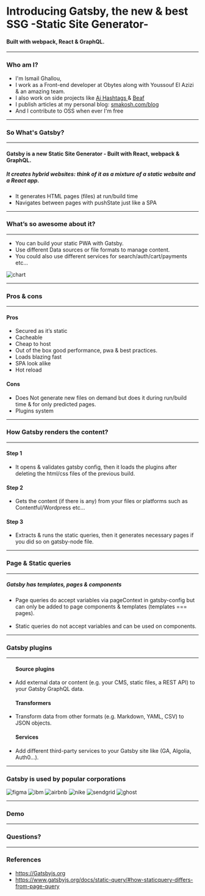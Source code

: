 
<Head>
  <title>Introducing Gatsby</title>
  <meta name='twitter:card' content='summary_large_image' />
  <meta name='twitter:site' content='@smakosh' />
  <meta name='twitter:title' content='Introducing Gatsby' />
  <meta name='twitter:description' content='An introductory presentation about Gatsby' />
</Head>

<div style={{ textAlign: 'left' }}>
  <h1>Introducing Gatsby, the new & best SSG -Static Site Generator-</h1>
  <h4>Built with webpack, React & GraphQL.</h4>
</div>

---

### Who am I?

<ul style={{ textAlign: 'left' }}>
  <Appear>
    <li>I'm Ismail Ghallou,</li>
    <li>I work as a Front-end developer at Obytes along with Youssouf El Azizi & an amazing team.</li>
    <li>I also work on side projects like <a
        style={{ color: '#fff' }}
        href="https://play.google.com/store/apps/details?id=com.aihashtags/?ref=gatsby-slides"
        target="_blank">Ai Hashtags </a>
      & <a
          style={{ color: '#fff' }}
          href="https://beafapp.com/?ref=gatsby-slides"
          target="_blank">Beaf</a>
    </li>
    <li>I publish articles at my personal blog: <a
          style={{ color: '#fff' }}
          href="https://smakosh.com/blog/?ref=gatsby-slides"
          target="_blank">smakosh.com/blog</a></li>
    <li>And I contribute to OSS when ever I'm free</li>
  </Appear>
</ul>

---

### So What's Gatsby?

---

#### Gatsby is a new Static Site Generator - Built with React, webpack & GraphQL.

##### It creates hybrid websites: think of it as a mixture of a static website and a React app.

<ul style={{ textAlign: 'left' }}>
  <li>It generates HTML pages (files) at run/build time</li>
  <li>Navigates between pages with pushState just like a SPA</li>
</ul>

---

### What’s so awesome about it?

---


<Flex>
  <Item width="50">
    <ul>
      <li>You can build your static PWA with Gatsby.</li>
      <li>Use different Data sources or file formats to manage content.</li>
      <li>You could also use different services for search/auth/cart/payments etc...</li>
    </ul>
  </Item>
  <Item width="50">
    <img src="https://raw.githubusercontent.com/smakosh/introducing-gatsby/master/images/chart.png?token=ATJt3Zy5RW1XXfOC9by-M5Z-9O1HSIORks5cWERXwA%3D%3D" alt="chart" />
  </Item>
</Flex>

---

### Pros & cons

---

<Flex>
  <Item width="50">
    <h4>Pros</h4>
    <ul>
      <li>Secured as it’s static</li>
      <li>Cacheable</li>
      <li>Cheap to host</li>
      <li>Out of the box good performance, pwa & best practices.</li>
      <li>Loads blazing fast</li>
      <li>SPA look alike</li>
      <li>Hot reload</li>
    </ul>
  </Item>
  <Item width="50">
    <h4>Cons</h4>
    <ul>
      <li>Does Not generate new files on demand but does it during run/build time & for only predicted pages.</li>
      <li>Plugins system</li>
    </ul>
  </Item>
</Flex>

---

### How Gatsby renders the content?

---

<Flex>
  <Item width="30">
    <h4>Step 1</h4>
    <ul>
      <li>It opens & validates gatsby config, then it loads the plugins after deleting the html/css files of the previous build.</li>
    </ul>
  </Item>
  <Item width="30">
    <h4>Step 2</h4>
    <ul>
      <li>Gets the content (if there is any) from your files or platforms such as Contentful/Wordpress etc...</li>
    </ul>
  </Item>
  <Item width="30">
    <h4>Step 3</h4>
    <ul>
      <li>Extracts & runs the static queries, then it generates necessary pages if you did so on gatsby-node file.</li>
    </ul>
  </Item>
</Flex>

---

### Page & Static queries

---

##### Gatsby has templates, pages & components

<ul style={{ textAlign: 'left' }}>
  <li>Page queries do accept variables via pageContext in gatsby-config but can only be added to page components & templates (templates === pages).</li>
  <br/>
  <li>Static queries do not accept variables and can be used on components.</li>
</ul>

---

### Gatsby plugins

---

<ul style={{ textAlign: 'left' }}>
  <h4>Source plugins</h4>
  <li>Add external data or content (e.g. your CMS, static files, a REST API) to your Gatsby GraphQL data.</li>
</ul>

<ul style={{ textAlign: 'left' }}>
  <h4>Transformers</h4>
  <li>Transform data from other formats (e.g. Markdown, YAML, CSV) to JSON objects.</li>
</ul>

<ul style={{ textAlign: 'left' }}>
  <h4>Services</h4>
  <li>Add different third-party services to your Gatsby site like (GA, Algolia, Auth0…).</li>
</ul>

---

### Gatsby is used by popular corporations

<Flex>
  <Item width="30">
    <img src="https://raw.githubusercontent.com/smakosh/introducing-gatsby/master/images/figma.png?token=ATJt3UxVFOJuX34yv_L7xTu37dA2vH5Kks5cWERLwA%3D%3D" alt="figma" />
  </Item>
  <Item width="30">
    <img src="https://raw.githubusercontent.com/smakosh/introducing-gatsby/master/images/ibm.png?token=ATJt3d-ZxMu8V8Tdp6BOa9u2RXxYWtuiks5cWERkwA%3D%3D" alt="ibm" />
  </Item>
  <Item width="30">
    <img src="https://raw.githubusercontent.com/smakosh/introducing-gatsby/master/images/airbnb.jpg?token=ATJt3bVYosgHxx8jQ7PG9EMqPGVqmIPnks5cWERQwA%3D%3D" alt="airbnb" />
  </Item>
  <Item width="30">
    <img src="https://raw.githubusercontent.com/smakosh/introducing-gatsby/master/images/nike.png?token=ATJt3fsiOl1sPNLsZiDgAQSfd0NjBnbKks5cWERpwA%3D%3D" alt="nike" />
  </Item>
  <Item width="30">
    <img src="https://raw.githubusercontent.com/smakosh/introducing-gatsby/master/images/sendgrid.jpg?token=ATJt3foXjpOxvPb3AFY7fqCljmvTTcRcks5cWERtwA%3D%3D" alt="sendgrid" />
  </Item>
  <Item width="30">
    <img src="https://raw.githubusercontent.com/smakosh/introducing-gatsby/master/images/ghost.png?token=ATJt3YqB7LTMotm6abpr55UOCgvy7xUZks5cWERfwA%3D%3D" alt="ghost" />
  </Item>
</Flex>

---

### Demo

---

### Questions?

---

### References

- https://Gatsbyjs.org
- https://www.gatsbyjs.org/docs/static-query/#how-staticquery-differs-from-page-query

